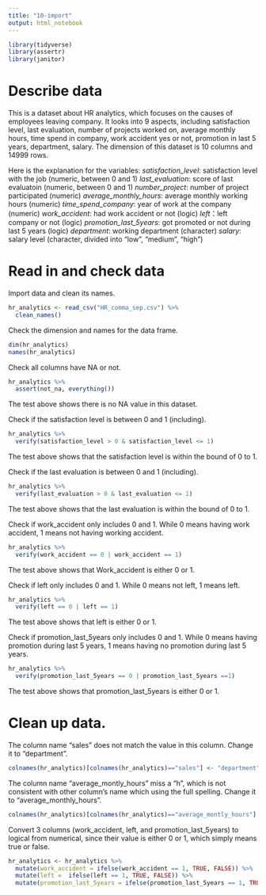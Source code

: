 ```yaml
---
title: "10-import"
output: html_notebook
---
```


```r
library(tidyverse)
library(assertr)
library(janitor)
```

# Describe data

This is a dataset about HR analytics, which focuses on the causes of employees leaving company. It looks into 9 aspects, including satisfaction level, last evaluation, number of projects worked on, average monthly hours, time spend in company, work accident yes or not, promotion in last 5 years, department, salary. The dimension of this dataset is 10 columns and 14999 rows.

Here is the explanation for the variables:
*satisfaction_level*: satisfaction level with the job (numeric, between 0 and 1)
*last_evaluation*: score of last evaluatoin (numeric, between 0 and 1)
*number_project*: number of project participated (numeric)
*average_monthly_hours*: average monthly working hours (numeric)
*time_spend_company*: year of work at the company (numeric)
*work_accident*: had work accident or not (logic)
*left*：left company or not (logic)
*promotion_last_5years*: got promoted or not during last 5 years (logic)
*department*: working department (character)
*salary*: salary level (character, divided into "low", "medium", "high")


# Read in and check data

Import data and clean its names.
```r
hr_analytics <- read_csv("HR_comma_sep.csv") %>% 
  clean_names()
```

Check the dimension and names for the data frame.
```r
dim(hr_analytics)
names(hr_analytics)
```


Check all columns have NA or not.
```r
hr_analytics %>% 
  assert(not_na, everything())
```
The test above shows there is no NA value in this dataset. 

Check if the satisfaction level is between 0 and 1 (including).
```r
hr_analytics %>% 
  verify(satisfaction_level > 0 & satisfaction_level <= 1)
```
The test above shows that the satisfaction level is within the bound of 0 to 1.

Check if the last evaluation is between 0 and 1 (including).
```r
hr_analytics %>% 
  verify(last_evaluation > 0 & last_evaluation <= 1)
```
The test above shows that the last evaluation is within the bound of 0 to 1.

Check if work_accident only includes 0 and 1. While 0 means having work accident, 1 means not having working accident.
```r
hr_analytics %>% 
  verify(work_accident == 0 | work_accident == 1)
```
The test above shows that Work_accident is either 0 or 1. 

Check if left only includes 0 and 1. While 0 means not left, 1 means left.
```r
hr_analytics %>% 
  verify(left == 0 | left == 1)
```
The test above shows that left is either 0 or 1. 

Check if promotion_last_5years only includes 0 and 1. While 0 means having promotion during last 5 years, 1 means having no promotion during last 5 years.
```r
hr_analytics %>% 
  verify(promotion_last_5years == 0 | promotion_last_5years ==1)
```
The test above shows that promotion_last_5years is either 0 or 1.


# Clean up data.

The column name "sales" does not match the value in this column. Change it to "department".
```r
colnames(hr_analytics)[colnames(hr_analytics)=="sales"] <- "department"
```

The column name "average_montly_hours" miss a "h", which is not consistent with other column's name which using the full spelling. Change it to "average_monthly_hours".
```r
colnames(hr_analytics)[colnames(hr_analytics)=="average_montly_hours"] <- "average_monthly_hours"
```

Convert 3 columns (work_accident, left, and promotion_last_5years) to logical from numerical, since their value is either 0 or 1, which simply means true or false.
```r
hr_analytics <- hr_analytics %>% 
  mutate(work_accident = ifelse(work_accident == 1, TRUE, FALSE)) %>% 
  mutate(left =  ifelse(left == 1, TRUE, FALSE)) %>% 
  mutate(promotion_last_5years = ifelse(promotion_last_5years == 1, TRUE, FALSE))
```

